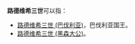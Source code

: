 '''路德维希三世'''可以指：
* [[路德维希三世_(巴伐利亚)|路德维希三世 (巴伐利亚)]]，巴伐利亚国王。
* [[路德维希三世_(黑森大公)|路德维希三世 (黑森大公)]]。

{{disambig|cat=六字人名消歧义}}